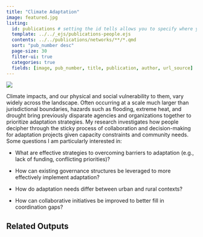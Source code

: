 ```yaml
---
title: "Climate Adaptation"
image: featured.jpg
listing:
  id: publications # setting the id tells allows you to specify where you want it to appear
  template: ../../_ejs/publications-people.ejs
  contents: ../../publications/networks/**/*.qmd
  sort: "pub_number desc"
  page-size: 30
  filter-ui: true
  categories: true
  fields: [image, pub_number, title, publication, author, url_source]
---
```


![](IMG_3777.jpeg)

Climate impacts, and our physical and social vulnerability to them, vary widely across the landscape. Often occurring at a scale much larger than jurisdictional boundaries, hazards such as flooding, extreme heat, and drought bring previously disparate agencies and organizations together to prioritize adaptation strategies. My research investigates how people decipher through the sticky process of collaboration and decision-making for adaptation projects given capacity constraints and community needs. Some questions I am particularly interested in: 

-   What are effective strategies to overcoming barriers to adaptation (e.g., lack of funding, conflicting priorities)?

-   How can existing governance structures be leveraged to more effectively implement adaptation?

-   How do adaptation needs differ between urban and rural contexts?

-   How can collaborative initiatives be improved to better fill in coordination gaps?

## Related Outputs

::: {#publications}
:::
